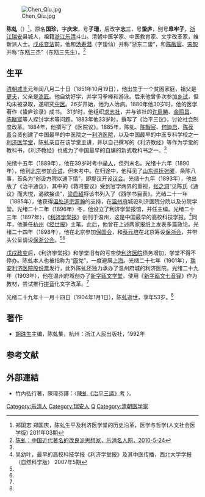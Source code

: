 [[File:Chen_Qiu.jpg|thumb]]

'''陈虬'''（{{bd|1851年|10月19日|1904年|1月1日}}）<ref name=zgz>郑国志  郑国庆，陈虬生平及利济医学堂的历史沿革，医学与哲学(人文社会医学版) 2011年03期</ref>，原名'''国珍'''，字'''庆宋'''，号'''子珊'''，后改字'''志三'''，号'''蛰庐'''，别号'''皋牢子'''，[[浙江|浙江]][[瑞安|瑞安]]县城人，祖籍[[浙江|浙江]][[乐清|乐清]]斗山。清朝中医学家、中医教育家、文字改革家，维新派人士。[[戊戌变法|戊戌变法]]前，他和[[汤寿潜|汤寿潜]]（字蛰仙）并称“浙东二蛰”，和[[陈黻宸|陈黻宸]]、[[宋恕|宋恕]]并称“东瓯三杰”（东瓯三先生）。<ref name=yqmrw>[http://www.yqmr.net/show_mrjs.asp?1617 陈虬：中国近代著名的改良派思想家，乐清名人网，2010-5-24]</ref>

==生平==
[[清朝|清朝]][[咸丰|咸丰]]元年闰八月二十日（1851年10月19日），他出生于一个贫困家庭，祖父是[[更夫|更夫]]，父亲是[[漆匠|漆匠]]。他自幼好学，并学习拳棒和游泳。后来他曾多次参加[[乡试|乡试]]，但均未被录取，遂研究[[中医|中医]]。26岁开始，他为人治病。1880年他30岁时，他的医学著作《蛰庐诊录》成书。 31岁时，他组织[[求志社|求志社]]，并与该社的[[许启畴|许启畴]]、[[金鸣昌|金鸣昌]]、[[陈黻宸|陈黻宸]]等人探讨学术等问题。1883年他33岁时，撰写了《治平三议》，讨论社会制度改革。1884年，他撰写了《医院议》。1885年，陈虬、[[陈黻宸|陈黻宸]]、[[何迪启|何迪启]]、[[陈葆善|陈葆善]]合资创建了中国最早的中医院之一[[利济医院|利济医院]]，以及中国最早的中医专科学校之一[[利济医学堂|利济医学堂]]，陈虬亲自在该学堂主讲，并以自己撰写的《利济教经》等作为学堂的教科书，《利济教经》也成为了中国最早的自编的新式教科书之一。<ref name=yqmrw/>

光绪十五年（1889年），他在39岁时考中[[举人|举人]]，但列末名。光绪十六年（1890年），他到[[北京|北京]]参加[[会试|会试]]，但未考中。在归途中，他拜见了[[山东巡抚|山东巡抚]][[张曜|张曜]]，条陈八事，首条为“创设方院以通下情”，即提议开设[[议会|议会]]。光绪十九年（1893年），他出版了《治平通议》，其中的《救时要议》受到官学两界的重视，[[张之洞|张之洞]]“见陈氏《通议》而大悦，渴欲接谈”，[[梁启超|梁启超]]将该书列入了《西学书目表》。光绪二十一年（1895年），他获得[[温处道|温处道]][[宗源瀚|宗源瀚]]的支持，在[[温州府|温州府]]城设利济医院分院以及分院学堂。光绪二十二年（1896年）冬，他设立了利济学堂报馆，并任主编。光绪二十三年（1897年），《[[利济学堂报|利济学堂报]]》创刊于温州，这是中国最早的高校科技学报。<ref>吴幼叶，最早的高校科技学报《利济学堂报》及其中医传播，西北大学学报（自然科学版） 2007年5期</ref>同年，他兼任[[杭州|杭州]]《[[经世报|经世报]]》主笔。此后，他曾在上述两家报纸上发表多篇政论。光绪二十四年（1898年），他在北京参加[[保国会|保国会]]，和[[蔡元培|蔡元培]]在北京筹设[[保浙会|保浙会]]，并带头公呈请设[[保浙公会|保浙公会]]。<ref name=yqmrw/><ref name=zgz/>

[[戊戌政变|戊戌政变]]后，《利济学堂报》和学堂旧有的亏空使[[利济医院|利济医院]]债务增加，学堂不得不停办。陈虬本人也被指称为“[[康有为|康]]党”，一度避居[[上海|上海]]。光绪二十七年（1901年），[[瑞安利济医院股份票|瑞安利济医院股份票]]发行，此外陈虬还独力承办了温州府城的利济医院。光绪二十九年（1903年），他在温州府城创办了[[新字瓯文学堂|新字瓯文学堂]]，使用《[[新字瓯文七音铎|新字瓯文七音铎]]》作为教材，尝试推行[[拼音|拼音]]化文字改革。<ref name=yqmrw/>

光绪二十九年十一月十四日（1904年1月1日），陈虬逝世，享年53岁。<ref name=zgz/>

==著作==
*[[胡珠生|胡珠生]]主编，陈虬集，杭州：浙江人民出版社，1992年

==参考文献==
{{reflist}}
==外部連結==
*竹內弘行著，陳瑋芬譯：〈[http://thjcs.web.nthu.edu.tw/files/14-1662-41308,r2947-1.php 陳虬《治平三議》考] {{Wayback|url=http://thjcs.web.nthu.edu.tw/files/14-1662-41308,r2947-1.php |date=20190814073105 }}〉。
{{DEFAULTSORT:Chen陈}}
[[Category:乐清人|Category:乐清人]]
[[Category:瑞安人|Category:瑞安人]]
[[Category:陈姓|Q]]
[[Category:清朝医学家|Category:清朝医学家]]